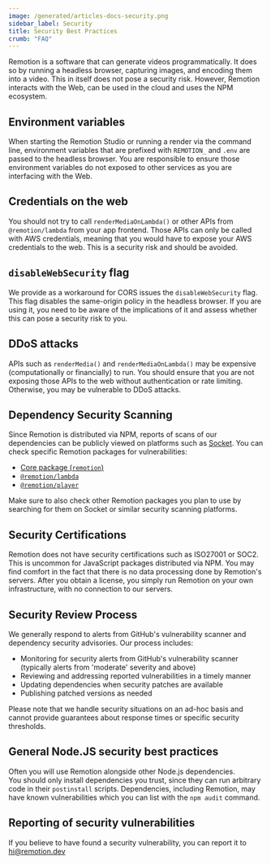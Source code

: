 ```yaml
---
image: /generated/articles-docs-security.png
sidebar_label: Security
title: Security Best Practices
crumb: "FAQ"
---
```


Remotion is a software that can generate videos programmatically. It does so by running a headless browser, capturing images, and encoding them into a video. This in itself does not pose a security risk. However, Remotion interacts with the Web, can be used in the cloud and uses the NPM ecosystem.

## Environment variables

When starting the Remotion Studio or running a render via the command line, environment variables that are prefixed with `REMOTION_` and `.env` are passed to the headless browser. You are responsible to ensure those environment variables do not exposed to other services as you are interfacing with the Web.

## Credentials on the web

You should not try to call `renderMediaOnLambda()` or other APIs from `@remotion/lambda` from your app frontend. Those APIs can only be called with AWS credentials, meaning that you would have to expose your AWS credentials to the web. This is a security risk and should be avoided.

## `disableWebSecurity` flag

We provide as a workaround for CORS issues the `disableWebSecurity` flag. This flag disables the same-origin policy in the headless browser. If you are using it, you need to be aware of the implications of it and assess whether this can pose a security risk to you.

## DDoS attacks

APIs such as `renderMedia()` and `renderMediaOnLambda()` may be expensive (computationally or financially) to run. You should ensure that you are not exposing those APIs to the web without authentication or rate limiting. Otherwise, you may be vulnerable to DDoS attacks.

## Dependency Security Scanning

Since Remotion is distributed via NPM, reports of scans of our dependencies can be publicly viewed on platforms such as [Socket](https://socket.dev). You can check specific Remotion packages for vulnerabilities:

- [Core package (`remotion`)](https://socket.dev/npm/package/remotion) 
- [`@remotion/lambda`](https://socket.dev/npm/package/@remotion/lambda)
- [`@remotion/player`](https://socket.dev/npm/package/@remotion/player)

Make sure to also check other Remotion packages you plan to use by searching for them on Socket or similar security scanning platforms.

## Security Certifications

Remotion does not have security certifications such as ISO27001 or SOC2. This is uncommon for JavaScript packages distributed via NPM. You may find comfort in the fact that there is no data processing done by Remotion's servers. After you obtain a license, you simply run Remotion on your own infrastructure, with no connection to our servers.

## Security Review Process

We generally respond to alerts from GitHub's vulnerability scanner and dependency security advisories. Our process includes:

- Monitoring for security alerts from GitHub's vulnerability scanner (typically alerts from 'moderate' severity and above)
- Reviewing and addressing reported vulnerabilities in a timely manner
- Updating dependencies when security patches are available
- Publishing patched versions as needed

Please note that we handle security situations on an ad-hoc basis and cannot provide guarantees about response times or specific security thresholds.

## General Node.JS security best practices

Often you will use Remotion alongside other Node.js dependencies.  
You should only install dependencies you trust, since they can run arbitrary code in their `postinstall` scripts.
Dependencies, including Remotion, may have known vulnerabilities which you can list with the `npm audit` command.

## Reporting of security vulnerabilities

If you believe to have found a security vulnerability, you can report it to hi@remotion.dev
